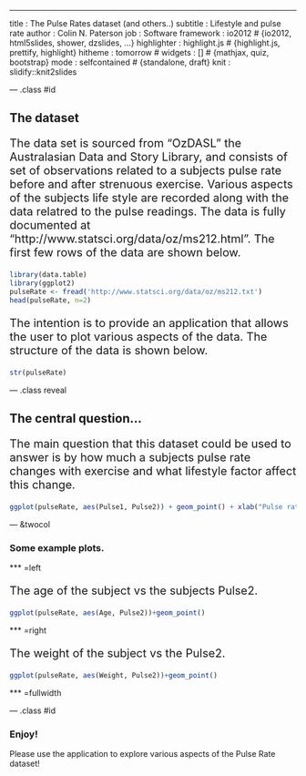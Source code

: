 ---
title       : The Pulse Rates dataset (and others..)
subtitle    : Lifestyle and pulse rate
author      : Colin N. Paterson
job         : Software
framework   : io2012        # {io2012, html5slides, shower, dzslides, ...}
highlighter : highlight.js  # {highlight.js, prettify, highlight}
hitheme     : tomorrow      # 
widgets     : []            # {mathjax, quiz, bootstrap}
mode        : selfcontained # {standalone, draft}
knit        : slidify::knit2slides

--- .class #id 

## The dataset

<p style="font-size:20px">The data set is sourced from "OzDASL" the Australasian Data and Story Library, and consists of set of observations related to a subjects pulse rate before and after strenuous exercise.  Various aspects of the subjects life style are recorded along with the data relatred to the pulse readings. The data is fully documented at "http://www.statsci.org/data/oz/ms212.html". The first few rows of the data are shown below.</p>

```r
library(data.table)
library(ggplot2)
pulseRate <- fread('http://www.statsci.org/data/oz/ms212.txt')
head(pulseRate, n=2)
```

<p style="font-size:20px">The intention is to provide an application that allows the user to plot various aspects of the data. The structure of the data is shown below.</p>

```r
str(pulseRate)
```

--- .class reveal 

## The central question...

<p style="font-size:20px">The main question that this dataset could be used to answer is by how much a subjects pulse rate changes with exercise and what lifestyle factor affect this change.</p>

```r
ggplot(pulseRate, aes(Pulse1, Pulse2)) + geom_point() + xlab("Pulse rate before exercise") + ylab("Pulse rate after exercise")
```

--- &twocol

### Some example plots.

*** =left
<p style="font-size:20px">The age of the subject vs the subjects Pulse2.</p>
```r
ggplot(pulseRate, aes(Age, Pulse2))+geom_point()
```

*** =right
<p style="font-size:20px">The weight of the subject vs the Pulse2.</p>
```r
ggplot(pulseRate, aes(Weight, Pulse2))+geom_point()
```

*** =fullwidth

--- .class #id

### Enjoy!

Please use the application to explore various aspects of the Pulse Rate dataset!

